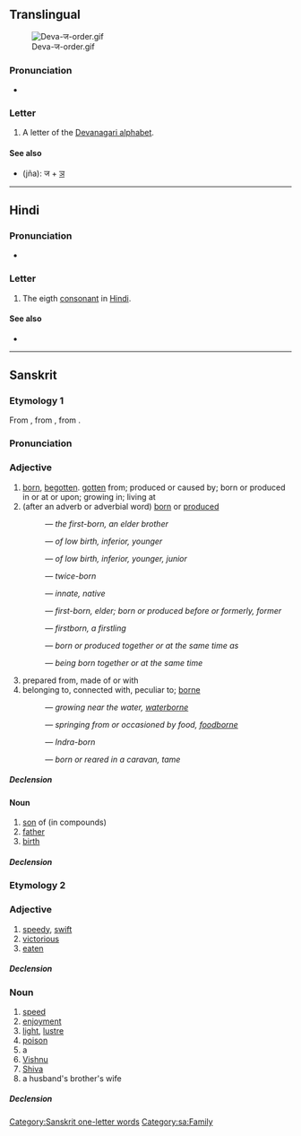 {{also|ज़}}
{{character info/new}}
==Translingual==
[[File:Deva-ज-order.gif|thumb]]

===Pronunciation===
* {{IPA|mul|/dʒə/}}

===Letter===
{{mul-Deva|ja}}

# A letter of the [[Devanagari alphabet]].

====See also====
* {{l|mul|ज्ञ}} (jña): ज + [[ञ]]

----

==Hindi==

===Pronunciation===
* {{hi-IPA|ज.}}

===Letter===
{{head|hi|letter}}

# The eigth [[consonant]] in [[Hindi]].

====See also====
* {{list:Devanagari script letters/hi}}

----

==Sanskrit==

===Etymology 1===
From {{inh|sa|inc-pro|*ȷ́ás}}, from {{inh|sa|iir-pro|*ĵás}}, from {{der|sa|ine-pro|*ǵenh₁-||to give birth}}.

===Pronunciation===
{{sa-IPA|a=1}}

===Adjective===
{{head|sa|adjective|sc=Deva|tr=já}}

# [[born]], [[begotten]]. [[gotten]] from; produced or caused by; born or produced in or at or upon; growing in; living at
# (after an adverb or adverbial word) [[born]] or [[produced]]
#: {{m|sa|अग्रज|tr=ágra-ja}} — ''the first-born, an elder brother''
#: {{m|sa|अवरज|tr=ávara-já}} — ''of low birth, inferior, younger''
#: {{m|sa|अवरज|tr=éka-já}} — ''of low birth, inferior, younger, junior''
#: {{m|sa|द्विज|tr=dvi-já}} — ''twice-born''
#: {{m|sa|निज|tr=ni-já}} — ''innate, native''
#: {{m|sa|पूर्वज|tr=pū́rva-já}} — ''first-born, elder; born or produced before or formerly, former''
#: {{m|sa|प्रथमज|tr=prathamá-já}} — ''firstborn, a firstling''
#: {{m|sa|सहज|tr=sahá-já}} — ''born or produced together or at the same time as''
#: {{m|sa|साकंज|tr=sākaṃ-já}} — ''being born together or at the same time''
# prepared from, made of or with
# belonging to, connected with, peculiar to; [[borne]]
#: {{m|sa|अनूपज|tr=anūpá-ja}} — ''growing near the water, [[waterborne]]''
#: {{m|sa|अन्नज|tr=anna-ja}} — ''springing from or occasioned by food, [[foodborne]]''
#: {{m|sa|शक्रज|tr=śakrá-ja}} — ''Indra-born''
#: {{m|sa|सार्थज|tr=sā-rtha-ja}} — ''born or reared in a caravan, tame''

=====Declension=====
{{sa-decl-adj|ज||j||a|ā|a}}

====Noun====
{{sa-noun|tr=já|g=m}}

# [[son]] of (in compounds)
# [[father]]
# [[birth]]

=====Declension=====
{{sa-decl-noun-m|já}}

===Etymology 2===

===Adjective===
{{head|sa|adjective|sc=Deva|tr=já}}

# [[speedy]], [[swift]]
# [[victorious]]
# [[eaten]]

=====Declension=====
{{sa-decl-adj|ज||j||a|ā|a}}

===Noun===
{{sa-noun|tr=já|g=m}}

# [[speed]]
# [[enjoyment]]
# [[light]], [[lustre]]
# [[poison]]
# a {{m|sa|पिशाच||fiend, ogre, demon, imp, malevolent or devilish being}}
# [[Vishnu]]
# [[Shiva]]
# a husband's brother's wife

=====Declension=====
{{sa-decl-noun-m|já}}

[[Category:Sanskrit one-letter words]]
[[Category:sa:Family]]